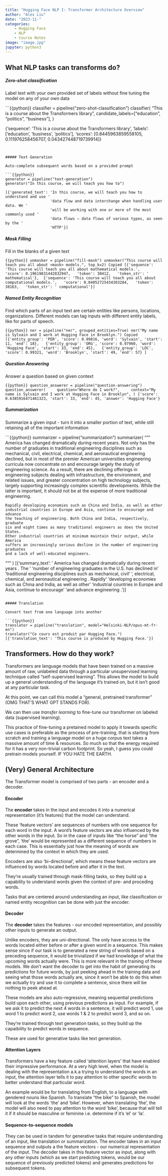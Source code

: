 ```yaml
---
title: "Hugging Face NLP I: Transformer Architecture Overview"
author: "Alex Liu"
date: "2023-11-"
categories: 
    - Hugging Face
    - NLP
    - Course Notes
image: "image.jpg"
jupyter: python3
---
```


## What NLP tasks can transforms do?

##### Zero-shot classification

Label text with your own provided set of labels without fine tuning the model on any of your own data

```{{python}}
classifier = pipeline("zero-shot-classification")
classifier(
    "This is a course about the Transformers library",
    candidate_labels=["education", "politics", "business"],
)

{'sequence': 'This is a course about the Transformers library',
 'labels': ['education', 'business', 'politics'],
 'scores': [0.8445963859558105, 0.111976258456707, 0.043427448719739914]}
```


##### Text Generation

Auto-complete subsequent words based on a provided prompt 

```{{python}}
generator = pipeline("text-generation")
generator("In this course, we will teach you how to")

[{'generated_text': 'In this course, we will teach you how to understand and use '
                    'data flow and data interchange when handling user data. We '
                    'will be working with one or more of the most commonly used '
                    'data flows — data flows of various types, as seen by the '
                    'HTTP'}]
```

##### Mask Filling

Fill in the blanks of a given text

```{{python}}
unmasker = pipeline("fill-mask")
unmasker("This course will teach you all about <mask> models.", top_k=2)
Copied
[{'sequence': 'This course will teach you all about mathematical models.',
  'score': 0.19619831442832947,
  'token': 30412,
  'token_str': ' mathematical'},
 {'sequence': 'This course will teach you all about computational models.',
  'score': 0.04052725434303284,
  'token': 38163,
  'token_str': ' computational'}]
```

##### Named Entity Recognition

Find which parts of an input text are certain entities like persons, locations, organizations. Different models can tag inputs with different entity labels, like for parts of speech. 

```{{python}}
ner = pipeline("ner", grouped_entities=True)
ner("My name is Sylvain and I work at Hugging Face in Brooklyn.")
Copied
[{'entity_group': 'PER', 'score': 0.99816, 'word': 'Sylvain', 'start': 11, 'end': 18}, 
 {'entity_group': 'ORG', 'score': 0.97960, 'word': 'Hugging Face', 'start': 33, 'end': 45}, 
 {'entity_group': 'LOC', 'score': 0.99321, 'word': 'Brooklyn', 'start': 49, 'end': 57}
]
```


##### Question Answering 

Answer a question based on given context

```{{python}}
question_answerer = pipeline("question-answering")
question_answerer(
    question="Where do I work?",
    context="My name is Sylvain and I work at Hugging Face in Brooklyn",
)
{'score': 0.6385916471481323, 'start': 33, 'end': 45, 'answer': 'Hugging Face'}
```

##### Summarization

Summarize a given input - turn it into a smaller portion of text, while still retaining all of the important information  

```{{python}}
summarizer = pipeline("summarization")
summarizer(
    """
    America has changed dramatically during recent years. Not only has the number of 
    graduates in traditional engineering disciplines such as mechanical, civil, 
    electrical, chemical, and aeronautical engineering declined, but in most of 
    the premier American universities engineering curricula now concentrate on 
    and encourage largely the study of engineering science. As a result, there 
    are declining offerings in engineering subjects dealing with infrastructure, 
    the environment, and related issues, and greater concentration on high 
    technology subjects, largely supporting increasingly complex scientific 
    developments. While the latter is important, it should not be at the expense 
    of more traditional engineering.

    Rapidly developing economies such as China and India, as well as other 
    industrial countries in Europe and Asia, continue to encourage and advance 
    the teaching of engineering. Both China and India, respectively, graduate 
    six and eight times as many traditional engineers as does the United States. 
    Other industrial countries at minimum maintain their output, while America 
    suffers an increasingly serious decline in the number of engineering graduates 
    and a lack of well-educated engineers.
"""
)
[{'summary_text': ' America has changed dramatically during recent years . The '
                  'number of engineering graduates in the U.S. has declined in '
                  'traditional engineering disciplines such as mechanical, civil '
                  ', electrical, chemical, and aeronautical engineering . Rapidly '
                  'developing economies such as China and India, as well as other '
                  'industrial countries in Europe and Asia, continue to encourage '
                  'and advance engineering .'}]
```

##### Translation

Convert text from one language into another

```{{python}}
translator = pipeline("translation", model="Helsinki-NLP/opus-mt-fr-en")
translator("Ce cours est produit par Hugging Face.")
[{'translation_text': 'This course is produced by Hugging Face.'}]
```

## Transformers. How do they work?

Transformers are language models that have been trained on a massive amount of raw, unlabeled data through a particular unsupervised learning technique called "self-supervised learning". This allows the model to build up a general understanding of the language it's trained on, but it isn't good at any particular task. 

At this point, we can call this model a "general, pretrained transformer" (OMG THAT'S WHAT GPT STANDS FOR).

We can then use *transfer learning* to fine-tune our transformer on labeled data (supervised learning).

This practice of fine-tuning a pretained model to apply it towards specific use cases is preferable as the process of pre-training, that is starting from scratch and training a language model on a huge corpus text takes a massive amount of time & resources. So much so that the energy required for it has a very non-trivial carbon footprint. So yeah, I guess you could pretrain models yourself. IF YOU HATE THE EARTH.

## (Very) General Architecture

The Transformer model is comprised of two parts - an encoder and a decoder. 


#### Encoder
The **encoder** takes in the input and encodes it into a numerical representation (it's features) that the model can understand.  

These 'feature vectors' are sequences of numbers with one sequence for each word in the input. A word's feature vectors are also influenced by the other words in the input. So in the case of inputs like "the horse" and "the grove", 'the' would be represented as a different sequence of numbers in each case. This is essentially just how the meaning of words are determined by the context in which they are used. 

Encoders are also 'bi-directional', which means these feature vectors are influenced by words located before and after it in the text.

They're usually trained through mask-filling tasks, so they build up a capability to understand words given the context of pre- and proceding words.

Tasks that are centered around understanding an input, like classification or named entity recognition can be done with just the encoder.


#### Decoder
The **decoder** takes the features - our encoded representation, and possibly other inputs to generate an output. 

Unlike encoders, they are uni-directional. The only have access to the words located either before or after a given word in a sequence. This makes sense since if our task is to generated a new string of words based on a preceding sequence, it would be trivialized if we had knowledge of what the upcoming words actually were. This is more relevant in the training of these models. We don't want the decoder to get into the habit of generating its predictions for future words, by just peeking ahead in the training data and seeing what those words actually are, since it won't be able to do this when we actually try and use it to complete a sentence, since there will be nothing to peek ahead at.

These models are also auto-regressive, meaning sequential predictions build upon each other, using previous predictions as input. For example, if we ask it to predict the next 4 words in a sentence, it will predict word 1, use word 1 to predict word 2, use words 1 & 2 to predict word 3, and so on. 

They're trained through text generation tasks, so they build up the capaibility to predict words in sequence.

These are used for generative tasks like text generation. 

#### Attention Layers

Transformers have a key feature called 'attention layers' that have enabled their impressive performance. At a very high level, when the model is dealing with the representation a.k.a trying to understand  the words in an input, the attention layer tells it to pay attention to other specific words to better understand that particular word. 

An example would be for translating from English, to a language with gendered nouns like Spanish. To translate "the bike" to Spanish, the model will look at the words 'the' and 'bike'. However, when translating 'the', the model will also need to pay attention to the word 'bike', because that will tell it if it should be masculine or feminine i.e. determine if it's 'el' or 'la'. 

#### Sequence-to-sequence models

They can be used in tandem for generative tasks that require understanding of an input, like translation or summarization. The encoder takes in an input sequence and outputs a the feature vectors - our numerical representation of the input. The decoder takes in this feature vector as input, along with any other inputs (which as we start predicting tokens, would be our sequence of previously predicted tokens) and generates predictions for subsequent tokens. 



